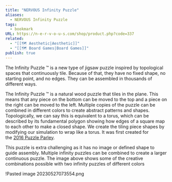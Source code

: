 ```yaml
---
title: "NERVOUS Infinity Puzzle"
aliases:
  - NERVOUS Infinity Puzzle
tags:
  - bookmark
URL: https://n-e-r-v-o-u-s.com/shop/product.php?code=337
related:
  - "[[🗺️ Aesthetic|Aesthetic]]"
  - "[[🗺️ Board Games|Board Games]]"
publish: true
---
```




The Infinity Puzzle ™ is a new type of jigsaw puzzle inspired by topological spaces that continuously tile. Because of that, they have no fixed shape, no starting point, and no edges. They can be assembled in thousands of different ways.  
  
The Infinity Puzzle ™ is a natural wood puzzle that tiles in the plane. This means that any piece on the bottom can be moved to the top and a piece on the right can be moved to the left. Multiple copies of the puzzle can be combined in different colors to create abstract patterns and shapes. Topologically, we can say this is equivalent to a torus, which can be described by its fundamental polygon showing how edges of a square map to each other to make a closed shape. We create the tiling piece shapes by modifying our simulation to wrap like a torus. It was first created for the [2016 Puzzle Parley](http://www.puzzleparley.org/).  
  
This puzzle is extra challenging as it has no image or defined shape to guide assembly. Multiple infinity puzzles can be combined to create a larger continuous puzzle. The image above shows some of the creative combinations possible with two infinity puzzles of different colors

!<Link href="/c/pasted-image-20230527073554png" className="text-[var(--color-primary)] hover:underline hover:text-[var(--color-secondary)] transition-colors font-medium">Pasted image 20230527073554.png</Link>

